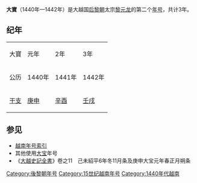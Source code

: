 {{Eranamebox|年号=大寶
|起讫时间= 1440年—1442年
|政权= [[后黎朝|后黎朝]]
|帝王=太宗[[黎元龙|黎元龙]]
|历时= 3年
|timeline=
|说明=
}}
'''大寶'''（1440年—1442年）是大越国[[后黎朝|后黎朝]]太宗[[黎元龙|黎元龙]]的第二个[[年号|年号]]，共计3年。

==纪年==

{| class="wikitable" style="background-color:#ffffff;text-align:center"
|- style="background-color:#cccccc;font-weight:bold"
|大寶||元年||2年||3年
|- 
|公历||1440年||1441年||1442年
|- 
|[[干支|干支]]||[[庚申|庚申]]||[[辛酉|辛酉]]||[[壬戌|壬戌]]
|}


==参见==
*[[越南年号索引|越南年号索引]]
*其他使用[[大宝|大宝]]年号 
*《[[大越史記全書|大越史記全書]]》卷之11　己未紹平6年冬11月条及庚申大宝元年春正月朔条  

{{年号|[[紹平|紹平]]|[[越南年号索引|越南后黎朝年号]]|[[大和_(黎邦基)|大和]]}}
{{越南年號}}
[[Category:後黎朝年号|Category:後黎朝年号]]
[[Category:15世纪越南年号|Category:15世纪越南年号]]
[[Category:1440年代越南|Category:1440年代越南]]